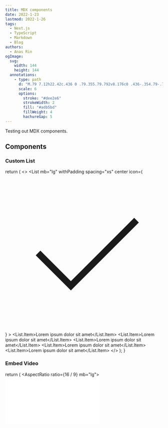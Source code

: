 ```yaml
---
title: MDX components
date: 2022-1-23
lastmod: 2022-1-26
tags: 
  - Next.js
  - TypeScript
  - Markdown
  - Blog
authors: 
  - Anas Rin
ogImage:
  svg:
    width: 144
    height: 144
  annotations:
    - type: path
      d: "M.79 7.12h22.42c.436 0 .79.355.79.792v8.176c0 .436-.354.79-.79.79H.79a.79.79 0 0 1-.79-.79V7.912a.79.79 0 0 1 .79-.791V7.12Zm2.507 7.605v-3.122l1.89 1.89L7.12 11.56v3.122h1.055v-5.67l-2.99 2.99L2.24 9.056v5.67h1.055v-.001Zm8.44-1.845-1.474-1.473-.746.746 2.747 2.747 2.745-2.747-.746-.746-1.473 1.473v-4h-1.054v4Zm10.041.987-2.175-2.175 2.22-2.22-.746-.746-2.22 2.22-2.22-2.22-.747.746 2.22 2.22-2.176 2.177.746.746 2.177-2.177 2.176 2.175.745-.746Z"
      scale: 6
      options:
        stroke: "#dee2e6"
        strokeWidth: 2
        fill: "#adb5bd"
        fillWeight: 4
        hachureGap: 5
---
```


Testing out MDX components.

## Components

### Custom List

  return (
    <>
      <List mb="lg"
        withPadding
        spacing="xs"
        center
        icon={
          <ThemeIcon color="teal" size={24} radius="xl">
            <svg xmlns="http://www.w3.org/2000/svg" className="icon icon-tabler icon-tabler-check" width={16} height={16} viewBox="0 0 24 24" strokeWidth={2} stroke="currentColor" fill="none" strokeLinecap="round" strokeLinejoin="round">
              <path stroke="none" d="M0 0h24v24H0z" fill="none"></path>
              <path d="M5 12l5 5l10 -10"></path>
            </svg>
          </ThemeIcon>
        }
      >
        <List.Item>Lorem ipsum dolor sit amet</List.Item>
        <List.Item>Lorem ipsum dolor sit amet</List.Item>
        <List.Item>Lorem ipsum dolor sit amet</List.Item>
        <List.Item>Lorem ipsum dolor sit amet</List.Item>
        <List.Item>Lorem ipsum dolor sit amet</List.Item>
      </List>
    </>
  );
}

<DemoList />

### Embed Video

  return (
    <AspectRatio ratio={16 / 9} mb="lg">
      <iframe
        src="//www.youtube.com/embed/HgzGwKwLmgM"
        title="YouTube video player"
        frameBorder="0"
        allow="accelerometer; autoplay; encrypted-media; gyroscope; picture-in-picture"
        allowFullScreen
        loading="lazy"
      />
    </AspectRatio>
  );
}

<DemoEmbed />

### KaTeX Math

Dot product $\bold{a}$ and $\bold{b}$.

$$
\bold{a}\cdot\bold{b} = \displaystyle\sum_{i=1}^n a_i b_i = a_1 b_1 + a_2 b_2 + \cdot\cdot\cdot + a_n b_n
$$

Rotate 2D vector.

$$
\begin{aligned}
R\bold{v} & = \begin{bmatrix}
\cos \theta & -\sin \theta \\
\sin \theta & \cos \theta
\end{bmatrix}
\begin{bmatrix}
x \\
y
\end{bmatrix} \\
& = \begin{bmatrix}
x \cos \theta - y \sin \theta \\
x \sin \theta + y \cos \theta
\end{bmatrix}
\end{aligned}
$$

Derivative.

$$
\begin{aligned}
\frac{df}{dx} & = \lim_{\Delta x \to 0}\frac{f(x+\Delta x)-f(x)}{\Delta x} \\
& = \lim_{h\to 0}\frac{f(x+h)-f(x)}{h} \\
& = \lim_{\Delta x \to 0}\frac{\Delta y}{\Delta x}
\end{aligned}
$$

### SVG

#### Pie

```yaml pie
svg:
  fonts:
    - url: "https://fonts.googleapis.com/css2?family=Architects+Daughter"
  pieStartAngle: 2.3
  pieLabelGap: 30
  labelGap: 20
  labelBoxSize: 16
  labelBoxOptions:
    strokeWidth: 2.5
  labelTextFontWeight: "700"
  labelTextFontSize: "20"
  labelTextFontFamily: "Architects Daughter, sans-serif"
data:
  - label: "Sky"
    value: 75
    options: 
      strokeWidth: 4
      fill: "#4c6ef5"
      fillStyle: "solid"

  - label: "Shady side of pyramid"
    value: 5
    options: 
      strokeWidth: 4
      fill: "#f76707"
      fillStyle: "solid"

  - label: "Sunny side of pyramid"
    value: 20
    options: 
      strokeWidth: 4
      fill: "#ffe066"
      fillStyle: "solid"
```

#### Flowchart

```yaml flowchart
svg:
  width: 10
  height: 10
  layoutCoord: "center"
  nodeWidth: 90
  nodeHeight: 40
  nodeRadius: 12
  nodeGap: 40
  nodeOptions:
    stroke: "#748ffc"
    strokeWidth: 4
    fill: "#364fc7"
    fillStyle: "solid"
  lineOptions:
    strokeWidth: 4
    stroke: "#364fc7"
  fonts:
    - url: "https://fonts.googleapis.com/css2?family=Architects+Daughter"
  labelTextFill: "#fff"
  labelTextFontSize: "22"
  labelTextFontFamily: "Architects Daughter"
data:
  - id: "start"
    options:
      stroke: "#a9e34b"
      fill: "#5c940d"

  - id: "if"
    parent:
      - "start"
    options:
      stroke: "#ffd43b"
      fill: "#e67700"

  - id: "false"
    parent:
      - "if"

  - id: "true"
    parent:
      - "if"

  - id: "stop"
    parent:
      - "true"
      - "false"
    options:
      stroke: "#ff8787"
      fill: "#c92a2a"
```

### Syntax Highlighter

  box-sizing: border-box;
}`;


function Demo() {
  return <Button>Hello</Button>
}`

  const [lineNumbers, setLineNumber] = useState(true);

  return (
    <>
      <Stack spacing="xl" mb="lg">
        <Group spacing="sm">
          <Switch checked={lineNumbers} onChange={(event) => setLineNumber(event.currentTarget.checked)} label="Line Numbers" color="indigo" />
        </Group>
        <Prism withLineNumbers={lineNumbers} language="tsx">{DemoCodeReact}</Prism>
      </Stack>

      <Prism.Tabs mb="lg" defaultValue="styles.css">
        <Prism.TabsList>
          <Prism.Tab value="styles.css">
            styles.css
          </Prism.Tab>
          <Prism.Tab value="component.tsx">
            component.tsx
          </Prism.Tab>
        </Prism.TabsList>
        <Prism.Panel withLineNumbers={lineNumbers} language="css" value="styles.css">
          {DemoCodeCSS}
        </Prism.Panel>
        <Prism.Panel withLineNumbers={lineNumbers} language="tsx" value="component.tsx">
          {DemoCodeReact}
        </Prism.Panel>
      </Prism.Tabs>
    </>
  );
}

<DemoCodePrism />

